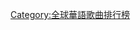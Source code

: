 {{Navbox
|name  = 全球華語歌曲排行榜最佳女歌手
|title = [[全球華語歌曲排行榜|<span style="color: Khaki">全球華語歌曲排行榜</span>]]最佳女歌手
|titlestyle = background: #E93C00; color:Khaki;
|bodyclass = hlist
|list1 = 
* 2001 [[王菲]]
* 2002－2005 從缺
* 2006－2009 [[容祖兒]]
* 2010 [[张靓颖|張靚穎]]
* 2011 [[張惠妹]]
* 2012 [[蔡健雅]]
* 2013 [[戴佩妮]]
* 2014 [[薛凱琪]]
* 2015 [[謝安琪]]
* 2016 [[田馥甄]]
* 2017 [[戴佩妮]]
* 2018 [[李幸倪]]
* 2019 [[鄧紫棋]]
}}<noinclude>
{{collapsible option}}
[[Category:全球華語歌曲排行榜]]
</noinclude>